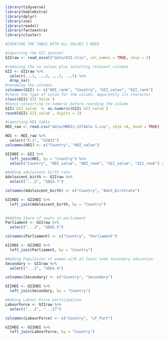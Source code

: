 ```r
library(tidyverse)
library(kableExtra)
library(dplyr)
library(zoo)
library(readxl)
library(factoextra)
library(cluster)
```

```r
#CREATING THE TABLE WITH ALL VALUES I NEED

#importing the GII dataset
GIIraw <- read_excel("data/GII.xlsx", col_names = TRUE, skip = 2)

#removing the na values plus selecting relevant columns
GII <- GIIraw %>% 
  select(...1, ...2, ...3, ...5) %>% 
  drop_na()
#renaming the columns
colnames(GII) <- c("HDI_rank", "Country", "GII_value", "GII_rank")
#check the type of value for the column. apparently its charecter
class(GII$`GII Value`)
#hence converting to numeric before rounding the column
GII$`GII_value` <- as.numeric(GII$`GII_value`)
round(GII$`GII_value`, digits = 1)

#importing HDI table
HDI_raw <- read.csv("data/HDR21-22Table 1.csv", skip =6, head = TRUE)

HDI <- HDI_raw %>% 
  select("X.1", "X2021")
colnames(HDI) <- c("Country", "HDI_value")

GIIHDI <- GII %>% 
  left_join(HDI, by = "Country") %>% 
  select("Country", "HDI_value", "HDI_rank", "GII_value", "GII_rank") #rearranging columns
```
```r
#Adding adoloscent birth rate
Adoloscent_birth <- GIIraw %>% 
  select("...2", "SDG3.7")

colnames(Adoloscent_birth) <- c("Country", "Adol_birthrate")

GIIHDI <- GIIHDI %>% 
  left_join(Adoloscent_birth, by = "Country")
  
```

```r
#Adding Share of seats in parliament
Parliament <- GIIraw %>% 
  select("...2", "SDG5.5")

colnames(Parliament) <- c("Country", "Parliament")

GIIHDI <- GIIHDI %>% 
  left_join(Parliament, by = "Country")
```

```r
#Adding Population of women with at least some secondary education
Secondary <- GIIraw %>% 
  select("...2", "SDG4.4")

colnames(Secondary) <- c("Country", "Secondary")

GIIHDI <- GIIHDI %>% 
  left_join(Secondary, by = "Country")
```

```r
#Adding Labour Force participation
LabourForce <- GIIraw %>% 
  select("...2", "...17")

colnames(LabourForce) <- c("Country", "LF_Part")

GIIHDI <- GIIHDI %>% 
  left_join(LabourForce, by = "Country")
```

